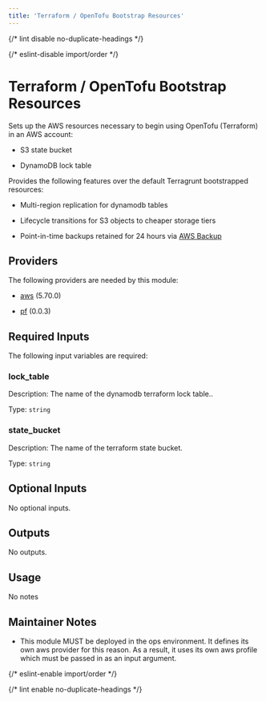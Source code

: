 ```yaml
---
title: 'Terraform / OpenTofu Bootstrap Resources'
---
```



{/* lint disable no-duplicate-headings */}

{/* eslint-disable import/order */}

<ModuleHeader
  name="tf_bootstrap_resources"
  sourceHref="https://github.com/Panfactum/stack/tree/__PANFACTUM_VERSION_EDGE__/packages/infrastructure/tf_bootstrap_resources"
  status="stable"
  type="direct"
/>

# Terraform / OpenTofu Bootstrap Resources

Sets up the AWS resources necessary to begin using OpenTofu (Terraform) in an AWS account:

- S3 state bucket

- DynamoDB lock table

Provides the following features over the default Terragrunt bootstrapped resources:

- Multi-region replication for dynamodb tables

- Lifecycle transitions for S3 objects to cheaper storage tiers

- Point-in-time backups retained for 24 hours via [AWS Backup](https://aws.amazon.com/backup/)

## Providers

The following providers are needed by this module:

- [aws](https://registry.terraform.io/providers/hashicorp/aws/5.70.0/docs) (5.70.0)

- [pf](https://registry.terraform.io/providers/panfactum/pf/0.0.3/docs) (0.0.3)

## Required Inputs

The following input variables are required:

### lock_table

Description: The name of the dynamodb terraform lock table..

Type: `string`

### state_bucket

Description: The name of the terraform state bucket.

Type: `string`

## Optional Inputs

No optional inputs.

## Outputs

No outputs.

## Usage

No notes

## Maintainer Notes

- This module MUST be deployed in the ops environment. It defines its own aws provider for this reason.
  As a result, it uses its own aws profile which must be passed in as an input argument.

{/* eslint-enable import/order */}

{/* lint enable no-duplicate-headings */}
